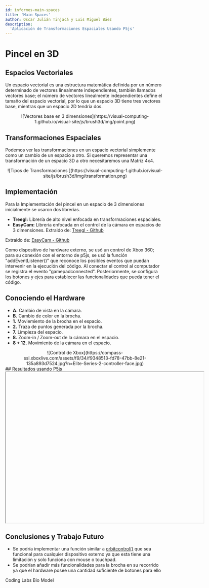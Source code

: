 ```yaml
---
id: informes-main-spaces
title: 'Main Spaces'
author: Oscar Julián Tinjacá y Luis Miguel Báez
description:
  'Aplicación de Transformaciones Espaciales Usando P5js'
---
```

# Pincel en 3D


## Espacios Vectoriales
Un espacio vectorial es una estructura matemática definida por un número determinado de vectores linealmente independientes, también llamados vectores base; el número de vectores linealmente independientes define el tamaño del espacio vectorial, por lo que un espacio 3D tiene tres vectores base, mientras que un espacio 2D tendría dos. 
<center>
![Vectores base en 3 dimensiones](https://visual-computing-1.github.io/visual-site/js/brush3d/img/point.png)
</center>

## Transformaciones Espaciales
Podemos ver las transformaciones en un espacio vectorial simplemente como un cambio de un espacio a otro.
Si queremos representar una transformación de un espacio 3D a otro necesitaremos una Matriz 4x4. 
<center>
![Tipos de Transformaciones ](https://visual-computing-1.github.io/visual-site/js/brush3d/img/transformation.png)
</center>

## Implementación
Para la Implementación del pincel en un espacio de 3 dimensiones inicialmente se usaron dos librerías.
* **Treegl:**  Librería de alto nivel enfocada en transformaciones espaciales.
* **EasyCam:** Librería enfocada en el control de la cámara en espacios de 3 dimensiones.
Extraido de: [Treegl - Github](https://github.com/VisualComputing/p5.treegl)

Extraido de: [EasyCam - Github](https://diwi.github.io/p5.EasyCam/)

Como dispositivo de hardware externo, se usó un control de Xbox 360; para su conexión con el entorno de p5js, se usó la función "addEventListener()" que reconoce los posibles eventos que puedan intervenir en la ejecución del código. Al conectar el control al computador se registra el evento "gamepadconnected".
Posteriormente, se configura los botones y ejes para establecer las funcionalidades que pueda tener el código.

## Conociendo el Hardware

* **A.**  Cambio de vista en la cámara.
* **B.**  Cambio de color en la brocha.
* **1.**  Moviemiento de la brocha en el espacio.
* **2.** Traza de puntos generada por la brocha.
* **7.**  Limpieza del espacio.
* **8.**  Zoom-in / Zoom-out de la cámara en el espacio.
* **8 + 12.**  Movimiento de la cámara en el espacio.
<center>
![Control de Xbox](https://compass-ssl.xboxlive.com/assets/f9/34/f9348513-fd78-47bb-8e21-135a893d7524.jpg?n=Elite-Series-2-controller-face.jpg)

</center>
## Resultados usando P5js
<center>

<iframe srcDoc="
        <html>
          <head>
            <script src=https://cdnjs.cloudflare.com/ajax/libs/p5.js/1.4.1/p5.min.js></script>
            <script src=https://cdnjs.cloudflare.com/ajax/libs/p5.js/1.4.1/addons/p5.sound.min.js></script>
             <script src=https://cdn.jsdelivr.net/gh/VisualComputing/p5.treegl/p5.treegl.js></script> 
             <script src=https://cdn.jsdelivr.net/gh/freshfork/p5.EasyCam@1.2.1/p5.easycam.js></script>        
            <script src='https://visual-computing-1.github.io/visual-site/js/brush3d/sketch.js'></script>
          </head>
          <body>
          </body>
        </html>
      "
      width="625px" height="475px"></iframe>
</center>


## Conclusiones y Trabajo Futuro
* Se podría implementar una función similar a [orbitcontrol()](https://p5js.org/es/examples/3d-orbit-control.html) que sea funcional para cualquier dispositivo externo ya que esta tiene una limitación y solo funciona con mouse o touchpad.
* Se podrían añadir más funcionalidades para la brocha en su recorrido ya que el hardware posee una cantidad suficiente de botones para ello 
<Resources title="References">
  <Resource source="Coding Labs" url="http://www.codinglabs.net/article_world_view_projection_matrix.aspx" title="World, View and Projection Transformation Matrices">
    Coding Labs
  </Resource>
  <Resource source="Bio Model" url="https://biomodel.uah.es/en/DIY/JSME/draw.es.htm" title="Moleculas en 3 dimensiones">
  Bio Model
  </Resource>
  
</Resources>
